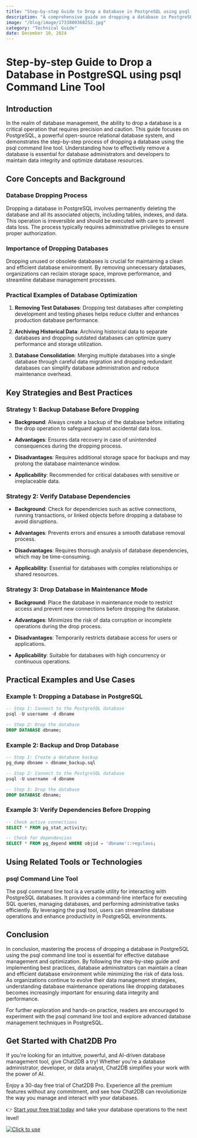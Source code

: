 ```yaml
---
title: "Step-by-step Guide to Drop a Database in PostgreSQL using psql Command Line Tool"
description: "A comprehensive guide on dropping a database in PostgreSQL using the psql command line tool, covering the importance, strategies, and practical examples."
image: "/blog/image/1733800368252.jpg"
category: "Technical Guide"
date: December 10, 2024
---
```


# Step-by-step Guide to Drop a Database in PostgreSQL using psql Command Line Tool

## Introduction

In the realm of database management, the ability to drop a database is a critical operation that requires precision and caution. This guide focuses on PostgreSQL, a powerful open-source relational database system, and demonstrates the step-by-step process of dropping a database using the psql command line tool. Understanding how to effectively remove a database is essential for database administrators and developers to maintain data integrity and optimize database resources.

## Core Concepts and Background

### Database Dropping Process

Dropping a database in PostgreSQL involves permanently deleting the database and all its associated objects, including tables, indexes, and data. This operation is irreversible and should be executed with care to prevent data loss. The process typically requires administrative privileges to ensure proper authorization.

### Importance of Dropping Databases

Dropping unused or obsolete databases is crucial for maintaining a clean and efficient database environment. By removing unnecessary databases, organizations can reclaim storage space, improve performance, and streamline database management processes.

### Practical Examples of Database Optimization

1. **Removing Test Databases**: Dropping test databases after completing development and testing phases helps reduce clutter and enhances production database performance.

2. **Archiving Historical Data**: Archiving historical data to separate databases and dropping outdated databases can optimize query performance and storage utilization.

3. **Database Consolidation**: Merging multiple databases into a single database through careful data migration and dropping redundant databases can simplify database administration and reduce maintenance overhead.

## Key Strategies and Best Practices

### Strategy 1: Backup Database Before Dropping

- **Background**: Always create a backup of the database before initiating the drop operation to safeguard against accidental data loss.

- **Advantages**: Ensures data recovery in case of unintended consequences during the dropping process.

- **Disadvantages**: Requires additional storage space for backups and may prolong the database maintenance window.

- **Applicability**: Recommended for critical databases with sensitive or irreplaceable data.

### Strategy 2: Verify Database Dependencies

- **Background**: Check for dependencies such as active connections, running transactions, or linked objects before dropping a database to avoid disruptions.

- **Advantages**: Prevents errors and ensures a smooth database removal process.

- **Disadvantages**: Requires thorough analysis of database dependencies, which may be time-consuming.

- **Applicability**: Essential for databases with complex relationships or shared resources.

### Strategy 3: Drop Database in Maintenance Mode

- **Background**: Place the database in maintenance mode to restrict access and prevent new connections before dropping the database.

- **Advantages**: Minimizes the risk of data corruption or incomplete operations during the drop process.

- **Disadvantages**: Temporarily restricts database access for users or applications.

- **Applicability**: Suitable for databases with high concurrency or continuous operations.

## Practical Examples and Use Cases

### Example 1: Dropping a Database in PostgreSQL

```sql
-- Step 1: Connect to the PostgreSQL database
psql -U username -d dbname

-- Step 2: Drop the database
DROP DATABASE dbname;
```

### Example 2: Backup and Drop Database

```sql
-- Step 1: Create a database backup
pg_dump dbname > dbname_backup.sql

-- Step 2: Connect to the PostgreSQL database
psql -U username -d dbname

-- Step 3: Drop the database
DROP DATABASE dbname;
```

### Example 3: Verify Dependencies Before Dropping

```sql
-- Check active connections
SELECT * FROM pg_stat_activity;

-- Check for dependencies
SELECT * FROM pg_depend WHERE objid = 'dbname'::regclass;
```

## Using Related Tools or Technologies

### psql Command Line Tool

The psql command line tool is a versatile utility for interacting with PostgreSQL databases. It provides a command-line interface for executing SQL queries, managing databases, and performing administrative tasks efficiently. By leveraging the psql tool, users can streamline database operations and enhance productivity in PostgreSQL environments.

## Conclusion

In conclusion, mastering the process of dropping a database in PostgreSQL using the psql command line tool is essential for effective database management and optimization. By following the step-by-step guide and implementing best practices, database administrators can maintain a clean and efficient database environment while minimizing the risk of data loss. As organizations continue to evolve their data management strategies, understanding database maintenance operations like dropping databases becomes increasingly important for ensuring data integrity and performance.

For further exploration and hands-on practice, readers are encouraged to experiment with the psql command line tool and explore advanced database management techniques in PostgreSQL.

## Get Started with Chat2DB Pro

If you're looking for an intuitive, powerful, and AI-driven database management tool, give Chat2DB a try! Whether you're a database administrator, developer, or data analyst, Chat2DB simplifies your work with the power of AI.

Enjoy a 30-day free trial of Chat2DB Pro. Experience all the premium features without any commitment, and see how Chat2DB can revolutionize the way you manage and interact with your databases.

👉 [Start your free trial today](https://chat2db.ai/pricing) and take your database operations to the next level!


[![Click to use](/image/blog/bg/chat2db.jpg)](https://chat2db.ai/)
